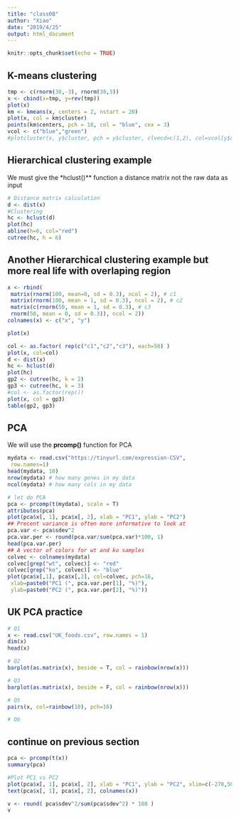 ```yaml
---
title: "class08"
author: "Xiao"
date: "2019/4/25"
output: html_document
---
```


```r
knitr::opts_chunk$set(echo = TRUE)
```

## K-means clustering
```r
tmp <- c(rnorm(30,-3), rnorm(30,3))
x <- cbind(x=tmp, y=rev(tmp))
plot(x)
km <- kmeans(x, centers = 2, nstart = 20)
plot(x, col = km$cluster)
points(km$centers, pch = 18, col = "blue", cex = 3)
vcol <- c("blue","green")
#plotcluster(x, y$cluster, pch = y$cluster, clvecd=c(1,2), col=vcol[y$cluster])
```

## Hierarchical clustering example
We must give the *hclust()** function a distance matrix not the raw data as input
```r
# Distance matrix calculation
d <- dist(x)
#Clustering 
hc <- hclust(d)
plot(hc)
abline(h=6, col="red")
cutree(hc, h = 6) 
```

## Another Hierarchical clustering example but more real life with overlaping region
```r
x <- rbind(
 matrix(rnorm(100, mean=0, sd = 0.3), ncol = 2), # c1
 matrix(rnorm(100, mean = 1, sd = 0.3), ncol = 2), # c2
 matrix(c(rnorm(50, mean = 1, sd = 0.3), # c3
 rnorm(50, mean = 0, sd = 0.3)), ncol = 2))
colnames(x) <- c("x", "y")

plot(x)

col <- as.factor( rep(c("c1","c2","c3"), each=50) )
plot(x, col=col)
d <- dist(x)
hc <- hclust(d)
plot(hc)
gp2 <- cutree(hc, k = 2)
gp3 <- cutree(hc, k = 3)
#col <- as.factor(rep())
plot(x, col = gp3)
table(gp2, gp3)
```

## PCA
We will use the **prcomp()** function for PCA
```r
mydata <- read.csv("https://tinyurl.com/expression-CSV",
 row.names=1)
head(mydata, 10) 
nrow(mydata) # how many genes in my data
ncol(mydata) # how many cols in my data

# let do PCA
pca <- prcomp(t(mydata), scale = T)
attributes(pca)
plot(pca$x[, 1], pca$x[, 2], xlab = "PC1", ylab = "PC2")
## Precent variance is often more informative to look at
pca.var <- pca$sdev^2
pca.var.per <- round(pca.var/sum(pca.var)*100, 1) 
head(pca.var.per)
## A vector of colors for wt and ko samples
colvec <- colnames(mydata)
colvec[grep("wt", colvec)] <- "red"
colvec[grep("ko", colvec)] <- "blue"
plot(pca$x[,1], pca$x[,2], col=colvec, pch=16,
 xlab=paste0("PC1 (", pca.var.per[1], "%)"),
 ylab=paste0("PC2 (", pca.var.per[2], "%)")) 
```

## UK PCA practice 
```r
# Q1
x <- read.csv("UK_foods.csv", row.names = 1)
dim(x)
head(x)

# Q2
barplot(as.matrix(x), beside = T, col = rainbow(nrow(x)))

# Q3
barplot(as.matrix(x), beside = F, col = rainbow(nrow(x)))

# Q5
pairs(x, col=rainbow(10), pch=16)

# Q6
```

## continue on previous section
```r
pca <- prcomp(t(x))
summary(pca)

#Plot PC1 vs PC2
plot(pca$x[, 1], pca$x[, 2], xlab = "PC1", ylab = "PC2", xlim=c(-270,500))
text(pca$x[, 1], pca$x[, 2], colnames(x))

v <- round( pca$sdev^2/sum(pca$sdev^2) * 100 )
v
```

